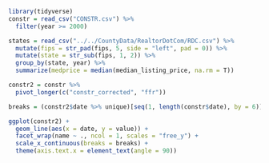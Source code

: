 ```r
library(tidyverse)
constr = read_csv("CONSTR.csv") %>% 
  filter(year >= 2000)
```
```r
states = read_csv("../../CountyData/RealtorDotCom/RDC.csv") %>% 
  mutate(fips = str_pad(fips, 5, side = "left", pad = 0)) %>% 
  mutate(state = str_sub(fips, 1, 2)) %>% 
  group_by(state, year) %>% 
  summarize(medprice = median(median_listing_price, na.rm = T))
```

```r
constr2 = constr %>% 
  pivot_longer(c("constr_corrected", "ffr"))

breaks = (constr2$date %>% unique)[seq(1, length(constr$date), by = 6)]

ggplot(constr2) +
  geom_line(aes(x = date, y = value)) +
  facet_wrap(name ~ ., ncol = 1, scales = "free_y") +
  scale_x_continuous(breaks = breaks) +
  theme(axis.text.x = element_text(angle = 90))
```

